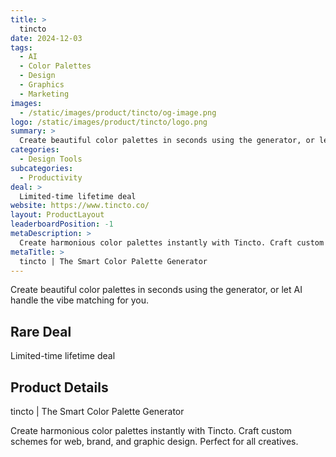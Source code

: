 ```yaml
---
title: >
  tincto
date: 2024-12-03
tags:
  - AI
  - Color Palettes
  - Design
  - Graphics
  - Marketing
images:
  - /static/images/product/tincto/og-image.png
logo: /static/images/product/tincto/logo.png
summary: >
  Create beautiful color palettes in seconds using the generator, or let AI handle the vibe matching for you.
categories:
  - Design Tools
subcategories:
  - Productivity
deal: >
  Limited-time lifetime deal
website: https://www.tincto.co/
layout: ProductLayout
leaderboardPosition: -1
metaDescription: >
  Create harmonious color palettes instantly with Tincto. Craft custom schemes for web, brand, and graphic design. Perfect for all creatives.
metaTitle: >
  tincto | The Smart Color Palette Generator
---
```

Create beautiful color palettes in seconds using the generator, or let AI handle the vibe matching for you.

## Rare Deal

Limited-time lifetime deal

## Product Details

tincto | The Smart Color Palette Generator

Create harmonious color palettes instantly with Tincto. Craft custom schemes for web, brand, and graphic design. Perfect for all creatives.
